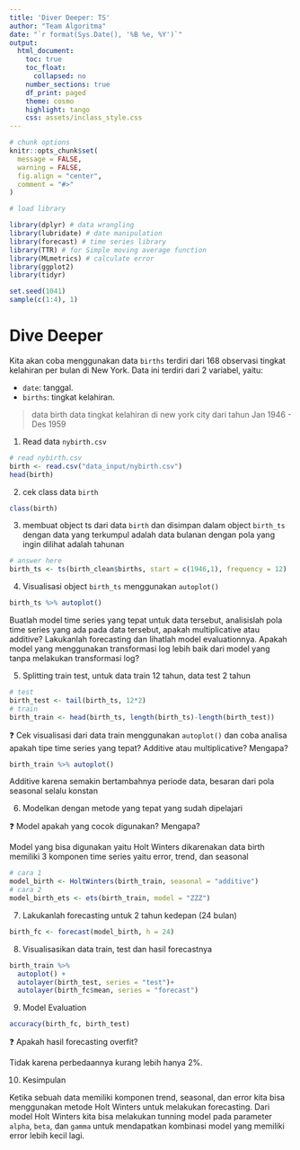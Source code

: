 ```yaml
---
title: 'Diver Deeper: TS'
author: "Team Algoritma"
date: "`r format(Sys.Date(), '%B %e, %Y')`"
output: 
  html_document:
    toc: true
    toc_float: 
      collapsed: no
    number_sections: true
    df_print: paged
    theme: cosmo
    highlight: tango
    css: assets/inclass_style.css
---
```


```r
# chunk options
knitr::opts_chunk$set(
  message = FALSE,
  warning = FALSE,
  fig.align = "center",
  comment = "#>"
)

# load library

library(dplyr) # data wrangling
library(lubridate) # date manipulation
library(forecast) # time series library
library(TTR) # for Simple moving average function
library(MLmetrics) # calculate error
library(ggplot2)
library(tidyr)
```

```r
set.seed(1041)
sample(c(1:4), 1)
```

# Dive Deeper

Kita akan coba menggunakan data `births` terdiri dari 168 observasi tingkat kelahiran per bulan di New York. Data ini terdiri dari 2 variabel, yaitu:

* `date`: tanggal.
* `births`: tingkat kelahiran.

> data birth data tingkat kelahiran di new york city dari tahun Jan 1946 - Des 1959

1. Read data `nybirth.csv`
```r
# read nybirth.csv
birth <- read.csv("data_input/nybirth.csv")
head(birth)
```

2. cek class data `birth`
```r
class(birth)
```

3. membuat object ts dari data `birth` dan disimpan dalam object `birth_ts` dengan data yang terkumpul adalah data bulanan dengan pola yang ingin dilihat adalah tahunan

```r
# answer here
birth_ts <- ts(birth_clean$births, start = c(1946,1), frequency = 12)
```

4. Visualisasi object `birth_ts` menggunakan `autoplot()`
```r
birth_ts %>% autoplot()
```

Buatlah model time series yang tepat untuk data tersebut, analisislah pola time series yang ada pada data tersebut, apakah multiplicative atau additive? Lakukanlah forecasting dan lihatlah model evaluationnya. Apakah model yang menggunakan transformasi log lebih baik dari model yang tanpa melakukan transformasi log?

5. Splitting train test, untuk data train 12 tahun, data test 2 tahun
```r
# test
birth_test <- tail(birth_ts, 12*2)
# train
birth_train <- head(birth_ts, length(birth_ts)-length(birth_test))
```

❓  Cek visualisasi dari data train menggunakan `autoplot()` dan coba analisa apakah tipe time series yang tepat? Additive atau multiplicative? Mengapa?

```r
birth_train %>% autoplot()
```

Additive karena semakin bertambahnya periode data, besaran dari pola seasonal selalu konstan

6. Modelkan dengan metode yang tepat yang sudah dipelajari

❓  Model apakah yang cocok digunakan? Mengapa?

Model yang bisa digunakan yaitu Holt Winters dikarenakan data birth memiliki 3 komponen time series yaitu error, trend, dan seasonal
```r
# cara 1
model_birth <- HoltWinters(birth_train, seasonal = "additive")
# cara 2
model_birth_ets <- ets(birth_train, model = "ZZZ")
```

7. Lakukanlah forecasting untuk 2 tahun kedepan (24 bulan)
```r
birth_fc <- forecast(model_birth, h = 24)
```

8. Visualisasikan data train, test dan hasil forecastnya
```r
birth_train %>% 
  autoplot() +
  autolayer(birth_test, series = "test")+
  autolayer(birth_fc$mean, series = "forecast")
```

9. Model Evaluation

```r
accuracy(birth_fc, birth_test)
```

❓  Apakah hasil forecasting overfit?

Tidak karena perbedaannya kurang lebih hanya 2%.

10. Kesimpulan

Ketika sebuah data memiliki komponen trend, seasonal, dan error kita bisa menggunakan metode Holt Winters untuk melakukan forecasting. Dari model Holt Winters kita bisa melakukan tunning model pada parameter `alpha`, `beta`, dan `gamma` untuk mendapatkan kombinasi model yang memiliki error lebih kecil lagi.


